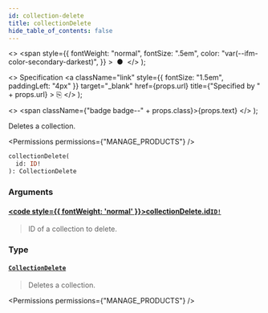 ```yaml
---
id: collection-delete
title: collectionDelete
hide_table_of_contents: false
---
```


  <>
    <span
      style={{
        fontWeight: "normal",
        fontSize: ".5em",
        color: "var(--ifm-color-secondary-darkest)",
      }}
    >
      &nbsp;●&nbsp;
    </span>
  </>
);

  <>
    Specification
    <a
      className="link"
      style={{ fontSize: "1.5em", paddingLeft: "4px" }}
      target="\_blank"
      href={props.url}
      title={"Specified by " + props.url}
    >
      ⎘
    </a>
  </>
);

  <>
    <span className={"badge badge--" + props.class}>{props.text}</span>
  </>
);

Deletes a collection.

<Permissions permissions={"MANAGE_PRODUCTS"} />

```graphql
collectionDelete(
  id: ID!
): CollectionDelete
```

### Arguments

#### [<code style={{ fontWeight: 'normal' }}>collectionDelete.<b>id</b></code>](#)<Bullet />[`ID!`](../../../api-reference/miscellaneous/scalars/id) <Badge class="secondary" text="non-null"/> <Badge class="secondary" text="scalar"/> <Badge class="secondary" text="miscellaneous"/>

> ID of a collection to delete.

### Type

#### [`CollectionDelete`](../../../api-reference/products/objects/collection-delete) <Badge class="secondary" text="object"/> <Badge class="secondary" text="products"/>

> Deletes a collection.

<Permissions permissions={"MANAGE_PRODUCTS"} />

>

